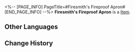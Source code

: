 <%-- [PAGE_INFO]
PageTitle=#Firesmith's Fireproof Apron#
[END_PAGE_INFO] --%>
{{Item Infobox
|id          = 41073
|image       = Item Firesmith's Fireproof Apron.png
|type        = 
|invCategory = Relics
|rarity      = 3
|effect      = 
|description = A blacksmith's apron without any superfluous adornment. The texture of the leather and the family emblem are clearly visible.
|source1     = [[Cavern of Corrosion: Stargazer Navalia]]
}}
'''Firesmith's Fireproof Apron''' is a [[Item]].

==Other Languages==
{{Other Languages
|en   = Firesmith's Fireproof Apron
|zhs  = 火匠的阻燃围裙
|zht  = 火匠的阻燃圍裙
|ja   = 火匠の防炎エプロン
|ko   = 화장(火匠)의 난연성 앞치마
|es   = Delantal ignífugo del forjador
|fr   = Tablier ignifugé de Forgefeu
|ru   = Огнеупорный фартук кузнеца
|th   = Firesmith's Fireproof Apron
|vi   = Tạp Dề Chống Cháy Của Thợ Rèn Lửa
|de   = Flammenfeste Schürze des Feuerschmieds
|id   = Firesmith's Fireproof Apron
|pt   = Avental à Prova de Fogo do Artesão de Fogo
}}

==Change History==
{{Change History|1.0}}